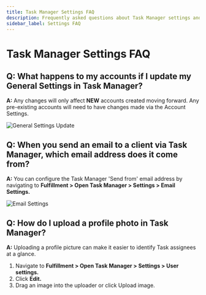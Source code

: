 ```yaml
---
title: Task Manager Settings FAQ
description: Frequently asked questions about Task Manager settings and configurations
sidebar_label: Settings FAQ
---
```


# Task Manager Settings FAQ

## Q: What happens to my accounts if I update my General Settings in Task Manager?

**A:** Any changes will only affect **NEW** accounts created moving forward. Any pre-existing accounts will need to have changes made via the Account Settings.

![General Settings Update](./img/task-manager-settings/general-settings-update.png)

## Q: When you send an email to a client via Task Manager, which email address does it come from?

**A:** You can configure the Task Manager 'Send from' email address by navigating to **Fulfillment > Open Task Manager > Settings > Email Settings.**

![Email Settings](./img/task-manager-settings/email-settings.png)

## Q: How do I upload a profile photo in Task Manager?

**A:** Uploading a profile picture can make it easier to identify Task assignees at a glance.

1. Navigate to **Fulfillment > Open Task Manager > Settings > User settings.**
2. Click **Edit.**
3. Drag an image into the uploader or click Upload image.
